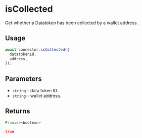 
# isCollected

Get whether a Datatoken has been collected by a wallet address.

## Usage

```js
await connector.isCollected({
  datatokenId,
  address,
});
```

## Parameters

- `string` - data token ID.
- `string` - wallet address.

## Returns

```js
Promise<boolean>
```

```json
true
```
